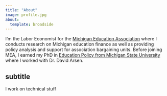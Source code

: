```yaml
---
title: "About"
image: profile.jpg
about:
  template: broadside
---
```


I'm the Labor Economist for the [Michigan Education Association](https://mea.org/) where I conducts research on Michigan education finance as well as providing policy analysis and support for association bargaining units. Before joining MEA, I earned my PhD in [Education Policy from Michigan State University](https://education.msu.edu/ead/ed-policy-phd/) where I worked with Dr. David Arsen. 

## subtitle

I work on technical stuff
